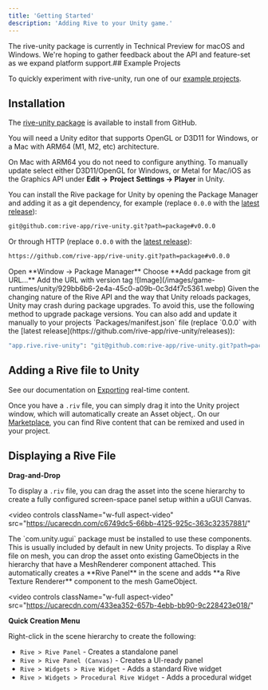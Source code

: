 ```yaml
---
title: 'Getting Started'
description: 'Adding Rive to your Unity game.'
---
```


<Note>
 The rive-unity package is currently in Technical Preview for macOS and Windows. We're hoping to gather feedback about the API and feature-set as we expand platform support.​
</Note>
## Example Projects 

To quickly experiment with rive-unity, run one of our [example projects](https://github.com/rive-app/rive-unity-examples).

## Installation 

The [rive-unity package](https://github.com/rive-app/rive-unity) is available to install from GitHub.

You will need a Unity editor that supports OpenGL or D3D11 for Windows, or a Mac with ARM64 (M1, M2, etc) architecture.

On Mac with ARM64 you do not need to configure anything. To manually update select either D3D11/OpenGL for Windows, or Metal for Mac/iOS as the Graphics API under **Edit -&gt;** **Project** **Settings -&gt; Player** in Unity.

You can install the Rive package for Unity by opening the Package Manager and adding it as a git dependency, for example (replace `0.0.0` with the [latest release](https://github.com/rive-app/rive-unity/releases)):

```bash
git@github.com:rive-app/rive-unity.git?path=package#v0.0.0
```

Or through HTTP (replace `0.0.0` with the [latest release](https://github.com/rive-app/rive-unity/releases)):

```bash
https://github.com/rive-app/rive-unity.git?path=package#v0.0.0
```

<Steps>
  <Step>Open **Window -&gt; Package Manager**</Step>
  <Step>Choose **Add package from git URL...**</Step>
  <Step>
    Add the URL with version tag
    ![Image](/images/game-runtimes/unity/929bb6b6-2e4a-45c0-a09b-0c3d4f7c5361.webp)
  </Step>
</Steps>

<Note>
 Given the changing nature of the Rive API and the way that Unity reloads packages, Unity may crash during package upgrades. To avoid this, use the following method to upgrade package versions.
</Note>
You can also add and update it manually to your projects `Packages/manifest.json` file (replace `0.0.0` with the [latest release](https://github.com/rive-app/rive-unity/releases)):

```bash
"app.rive.rive-unity": "git@github.com:rive-app/rive-unity.git?path=package#v0.0.0",
```

## Adding a Rive file to Unity 

See our documentation on [Exporting](../../editor/exporting/) real-time content.

Once you have a `.riv` file, you can simply drag it into the Unity project window, which will automatically create an Asset object,. On our [Marketplace](https://rive.app/marketplace), you can find Rive content that can be remixed and used in your project. 

## Displaying a Rive File

**Drag-and-Drop**

To display a `.riv` file, you can drag the asset into the scene hierarchy to create a fully configured screen-space panel setup within a uGUI Canvas.

<video
  controls
  className="w-full aspect-video"
  src="https://ucarecdn.com/c6749dc5-66bb-4125-925c-363c32357881/"
></video>


<Note>
 The `com.unity.ugui` package must be installed to use these components. This is usually included by default in new Unity projects.
</Note>
To display a Rive file on mesh, you can drop the asset onto existing GameObjects in the hierarchy that have a MeshRenderer component attached. This automatically creates a **Rive Panel** in the scene and adds **a Rive Texture Renderer** component to the mesh GameObject.

<video
  controls
  className="w-full aspect-video"
  src="https://ucarecdn.com/433ea352-657b-4ebb-bb90-9c228423e018/"
></video>


**Quick Creation Menu**

Right-click in the scene hierarchy to create the following:

- `Rive > Rive Panel` - Creates a standalone panel
- `Rive > Rive Panel (Canvas)` - Creates a UI-ready panel
- `Rive > Widgets > Rive Widget` - Adds a standard Rive widget
- `Rive > Widgets > Procedural Rive Widget` - Adds a procedural widget
